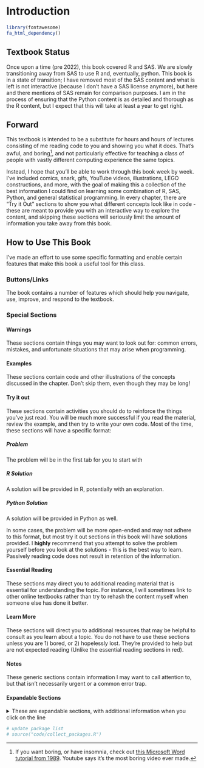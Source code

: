 # Introduction {-}

```r
library(fontawesome)
fa_html_dependency()
```

## Textbook Status {-}

Once upon a time (pre 2022), this book covered R and SAS. We are slowly transitioning away from SAS to use R and, eventually, python. This book is in a state of transition; I have removed most of the SAS content and what is left is not interactive (because I don't have a SAS license anymore), but here and there mentions of SAS remain for comparison purposes. I am in the process of ensuring that the Python content is as detailed and thorough as the R content, but I expect that this will take at least a year to get right.

## Forward {-}

This textbook is intended to be a substitute for hours and hours of lectures consisting of me reading code to you and showing you what it does. That's awful, and boring^[If you want boring, or have insomnia, check out [this Microsoft Word tutorial from 1989](https://www.youtube.com/watch?v=Jk71bPz5VLo). Youtube says it's the most boring video ever made.], and not particularly effective for teaching a class of people with vastly different computing experience the same topics. 

Instead, I hope  that you'll be able to work through this book week by week. I've included comics, snark, gifs, YouTube videos, illustrations, LEGO constructions, and more, with the goal of making this a collection of the best information I could find on learning some combination of R, SAS, Python, and general statistical programming. In every chapter, there are "Try it Out" sections to show you what different concepts look like in code - these are meant to provide you with an interactive way to explore the content, and skipping these sections will seriously limit the amount of information you take away from this book.


## How to Use This Book {-}

I've made an effort to use some specific formatting and enable certain features that make this book a useful tool for this class.

### Buttons/Links {-}

The book contains a number of features which should help you navigate, use, improve, and respond to the textbook.



<!-- - <i class="fa fa-align-justify"></i> Open/close the sidebar TOC -->
<!-- - <i class="fa fa-search"></i> Search the text -->
<!-- - <i class="fa fa-font"></i> Set font size and white/sepia/dark mode -->
<!-- - <i class="fa fa-github"></i><b>Edit this page</b> Suggest edits if you find a typo. This will help you automatically submit a pull request in Github, and I can review and approve it easily. -->
<!-- - <i class="fa fa-download"></i> Download the entire (very long) Rmarkdown source code for the textbook -->
<!-- - <i class="fa fa-info"></i> See keyboard shortcuts to navigate the book -->
<!-- - <i class="fab fa-twitter"></i> Reference the book in a tweet, if you really want to. Tag me if you do (\@srvanderplas) -->
<!-- - <i class="fab fa-github"></i> Find the book repository on GitHub quickly if you want to see code/data/etc. linked in the book -->


### Special Sections {-}

:::{.callout-important}
#### Warnings {-}
These sections contain things you may want to look out for: common errors, mistakes, and unfortunate situations that may arise when programming. 
:::


:::{.callout-caution}
#### Examples {-}

These sections contain code and other illustrations of the concepts discussed in the chapter. Don't skip them, even though they may be long!

:::

:::{.callout-tip}
#### Try it out {-}
These sections contain activities you should do to reinforce the things you've just read. You will be much more successful if you read the material, review the example, and then try to write your own code. Most of the time, these sections will have a specific format:

::: panel-tabset

##### Problem {-}

The problem will be in the first tab for you to start with

##### R Solution {-}

A solution will be provided in R, potentially with an explanation.

##### Python Solution {-}

A solution will be provided in Python as well.
:::

In some cases, the problem will be more open-ended and may not adhere to this format, but most try it out sections in this book will have solutions provided. I **highly** recommend that you attempt to solve the problem yourself before you look at the solutions - this is the best way to learn. Passively reading code does not result in retention of the information.
:::

:::{.callout-important}
#### Essential Reading {-}
These sections may direct you to additional reading material that is essential for understanding the topic. For instance, I will sometimes link to other online textbooks rather than try to rehash the content myself when someone else has done it better.
:::


:::{.callout-note}
#### Learn More {-}

These sections will direct you to additional resources that may be helpful to consult as you learn about a topic. You do not have to use these sections unless you are 1) bored, or 2) hopelessly lost. They're provided to help but are not expected reading (Unlike the essential reading sections in red). 
:::

:::{.callout-note}
#### Notes {-}

These generic sections contain information I may want to call attention to, but that isn't necessarily urgent or a common error trap.
:::

#### Expandable Sections {-}

<details><summary>These are expandable sections, with additional information when you click on the line</summary>

This additional information may be information that is helpful but not essential, or it may be that an example just takes a LOT of space and I want to make sure you can skim the book without having to scroll through a ton of output.
</details>

```r
# update package list
# source("code/collect_packages.R")
```
